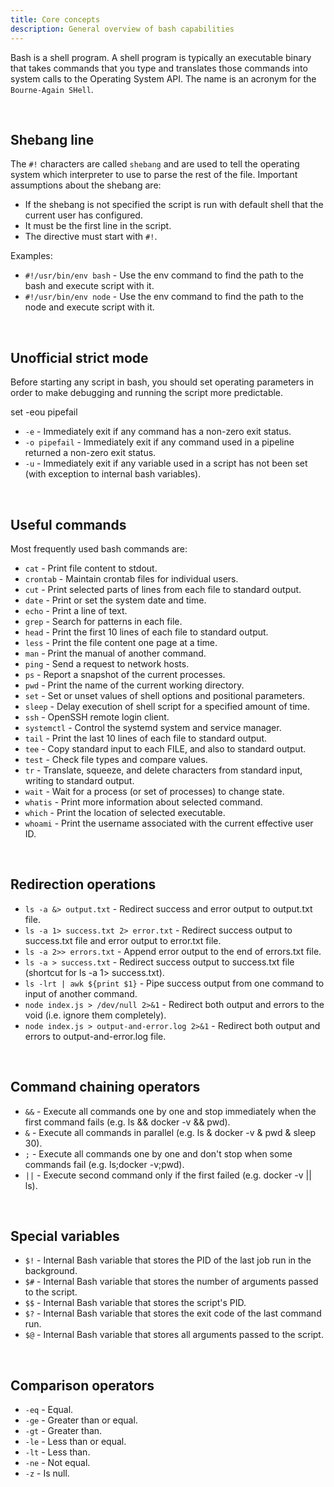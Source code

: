 ```yaml
---
title: Core concepts
description: General overview of bash capabilities
---
```



Bash is a shell program. A shell program is typically an executable binary that takes commands that you type and translates those commands into system calls to the Operating System API. The name is an acronym for the `Bourne-Again SHell`.

<br />

## Shebang line

The `#!` characters are called `shebang` and are used to tell the operating system which interpreter to use to parse the rest of the file. Important assumptions about the shebang are:

- If the shebang is not specified the script is run with default shell that the current user has configured.
- It must be the first line in the script.
- The directive must start with `#!`.

Examples:

- `#!/usr/bin/env bash` - Use the env command to find the path to the bash and execute script with it.
- `#!/usr/bin/env node` - Use the env command to find the path to the node and execute script with it.

<br />

## Unofficial strict mode

Before starting any script in bash, you should set operating parameters in order to make debugging and running the script more predictable.

<CodeBlock className="language-bash">set -eou pipefail</CodeBlock>

- `-e` - Immediately exit if any command has a non-zero exit status.
- `-o pipefail` - Immediately exit if any command used in a pipeline returned a non-zero exit status.
- `-u` - Immediately exit if any variable used in a script has not been set (with exception to internal bash variables).

<br />

## Useful commands

Most frequently used bash commands are:

- `cat` - Print file content to stdout.
- `crontab` - Maintain crontab files for individual users.
- `cut` - Print selected parts of lines from each file to standard output.
- `date` - Print or set the system date and time.
- `echo` - Print a line of text.
- `grep` - Search for patterns in each file.
- `head` - Print the first 10 lines of each file to standard output.
- `less` - Print the file content one page at a time.
- `man` - Print the manual of another command.
- `ping` - Send a request to network hosts.
- `ps` - Report a snapshot of the current processes.
- `pwd` - Print the name of the current working directory.
- `set` - Set or unset values of shell options and positional parameters.
- `sleep` - Delay execution of shell script for a specified amount of time.
- `ssh` - OpenSSH remote login client.
- `systemctl` - Control the systemd system and service manager.
- `tail` - Print the last 10 lines of each file to standard output.
- `tee` - Copy standard input to each FILE, and also to standard output.
- `test` - Check file types and compare values.
- `tr` - Translate, squeeze, and delete characters from standard input, writing to standard output.
- `wait` - Wait for a process (or set of processes) to change state.
- `whatis` - Print more information about selected command.
- `which` - Print the location of selected executable.
- `whoami` - Print the username associated with the current effective user ID.

<br />

## Redirection operations

- `ls -a &> output.txt` - Redirect success and error output to output.txt file.
- `ls -a 1> success.txt 2> error.txt` - Redirect success output to success.txt file and error output to error.txt file.
- `ls -a 2>> errors.txt` - Append error output to the end of errors.txt file.
- `ls -a > success.txt` - Redirect success output to success.txt file (shortcut for ls -a 1> success.txt).
- `ls -lrt | awk ${print $1}` - Pipe success output from one command to input of another command.
- `node index.js > /dev/null 2>&1` - Redirect both output and errors to the void (i.e. ignore them completely).
- `node index.js > output-and-error.log 2>&1` - Redirect both output and errors to output-and-error.log file.

<br />

## Command chaining operators

- `&&` - Execute all commands one by one and stop immediately when the first command fails (e.g. ls && docker -v && pwd).
- `&` - Execute all commands in parallel (e.g. ls & docker -v & pwd & sleep 30).
- `;` - Execute all commands one by one and don't stop when some commands fail (e.g. ls;docker -v;pwd).
- `||` - Execute second command only if the first failed (e.g. docker -v || ls).

<br />

## Special variables

- `$!` - Internal Bash variable that stores the PID of the last job run in the background.
- `$#` - Internal Bash variable that stores the number of arguments passed to the script.
- `$$` - Internal Bash variable that stores the script's PID.
- `$?` - Internal Bash variable that stores the exit code of the last command run.
- `$@` - Internal Bash variable that stores all arguments passed to the script.

<br />

## Comparison operators

- `-eq` - Equal.
- `-ge` - Greater than or equal.
- `-gt` - Greater than.
- `-le` - Less than or equal.
- `-lt` - Less than.
- `-ne` - Not equal.
- `-z` - Is null.

<br />
